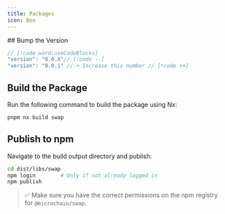 ```yaml
---
title: Packages
icon: Box
---
```


<div className='fd-steps [&_h2]:fd-step'>
## Bump the Version


```ts title="libs/swap/package.json"
// [!code word:useCodeBlocks]
"version": "0.0.X"// [!code --]
"version": "0.0.1" // ⬅️ Increase this number // [!code ++]
```

## Build the Package

Run the following command to build the package using Nx:

```bash
pnpm nx build swap
```

## Publish to npm

Navigate to the build output directory and publish:

```bash
cd dist/libs/swap
npm login        # Only if not already logged in
npm publish
```

> ✅ Make sure you have the correct permissions on the npm registry for `@microchain/swap`.

</div>
